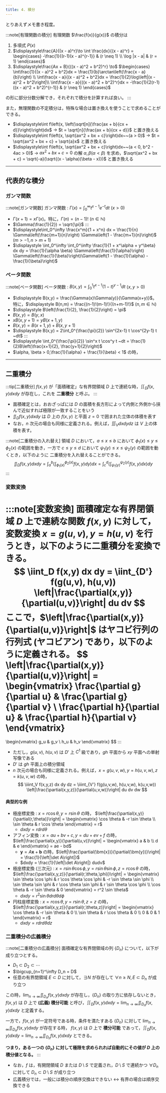 ```yaml
---
title: 4. 積分
---
```


とりあえずメモ書き程度。

:::note[有理関数の積分]
有理関数 $\frac{f(x)}{g(x)}$ の積分は
1. 多項式 $P(x)$
2. $\displaystyle\frac{A}{(x - a)^r}\to  \int \frac{dx}{(x - a)^r} = \begin{cases}
-\frac{1}{(r-1)(x - a)^{r-1}} & (r \neq 1) \\
\log |x - a| & (r = 1)
\end{cases}$
3. $\displaystyle\frac{Ax + B}{((x - a)^2 + b^2)^r} \to$ 
$\begin{cases}
\int\frac{1}{(x - a)^2 + b^2}dx = \frac{1}{b}\arctan\left(\frac{x - a}{b}\right) \\
\int\frac{x - a}{(x - a)^2 + b^2}dx = \frac{1}{2}\log\left|(x - a)^2 + b^2\right|\\
\int\frac{x - a}{((x - a)^2 + b^2)^r}dx = -\frac{1}{2(r-1)((x - a)^2 + b^2)^{r-1}} & (r \neq 1) 
\end{cases}$

の形に部分分数分解でき，それぞれで積分を計算すれば良い。
:::

また，無理関数の不定積分は，特殊な場合は置き換えを使うことで求めることができる。
- $\displaystyle\int f\left(x, \left(\sqrt[n]{\frac{ax + b}{cx + d}}\right)\right)dx$ $\to$ $t = \sqrt[n]{\frac{ax + b}{cx + d}}$ と置き換える
- $\displaystyle\int f\left(x, \sqrt{ax^2 + bx + c}\right)dx~~(a > 0)$ $\to$ $t = \sqrt{ax^2 + bx + c} + \sqrt{a}x$ と置き換える
- $\displaystyle\int f\left(x, \sqrt{ax^2 + bx + c}\right)dx~~(a < 0, b^2 - 4ac > 0)$ $\to$ 
$ax^2 + bx + c = 0$ の解 $\alpha, \beta (\alpha < \beta)$ を求め，$\sqrt{ax^2 + bx + c} = \sqrt{-a}(\sqrt{(x - \alpha)(\beta - x)})$ と置き換える

---
## 代表的な積分
### ガンマ関数
:::note[ガンマ関数]
ガンマ関数 : $\displaystyle\Gamma(x) = \int_0^\infty t^{x-1} e^{-t} dt$ ($x > 0$)
- $\Gamma(x + 1) = x \Gamma(x)$。特に，$\Gamma(n) = (n-1)!$ ($n \in \mathbb{N}$)
- $\Gamma(\frac{1}{2}) = \sqrt{\pi}$
:::
- $\displaystyle\int_0^\infty \frac{x^m}{1 + x^n} dx = \frac{1}{n} \Gamma\left(\frac{m+1}{n}\right) \Gamma\left(1 - \frac{m+1}{n}\right)$ ($m > -1, n > m + 1$)
- $\displaystyle \int_0^\infty \int_0^\infty \frac{1}{1 + x^\alpha + y^\beta} dx dy = 
\frac{1}{\alpha \beta} \Gamma\left(\frac{1}{\alpha}\right) \Gamma\left(\frac{1}{\beta}\right)\Gamma\left(1 - \frac{1}{\alpha} - \frac{1}{\beta}\right)$

### ベータ関数
:::note[ベータ関数]
ベータ関数 : $\displaystyle B(x,y) = \int_0^1 t^{x-1} (1-t)^{y-1} dt$ ($x,y > 0$)
- $\displaystyle B(x,y) = \frac{\Gamma(x)\Gamma(y)}{\Gamma(x+y)}$。特に，$\displaystyle B(n,m) = \frac{(n-1)!(m-1)!}{(n+m-1)!}$ ($n,m \in \mathbb{N}$)
- $\displaystyle B\left(\frac{1}{2}, \frac{1}{2}\right) = \pi$
- $\displaystyle B(x,y) = B(y,x)$
- $\displaystyle xB(x,y+1) = yB(x+1,y)$
- $\displaystyle B(x,y) = B(x + 1, y) + B(x, y + 1)$
- $\displaystyle B(x,y) = 2\int_0^{\frac{\pi}{2}} \sin^{2x-1} t \cos^{2y-1} t ~dt$
:::
- $\displaystyle \int_0^{\frac{\pi}{2}} \sin^x t \cos^y t ~dt = \frac{1}{2}B\left(\frac{x+1}{2}, \frac{y+1}{2}\right)$
- $\alpha, \beta > 0,\frac{1}{\alpha} + \frac{1}{\beta} < 1$ の時，

---
## 二重積分
:::tip[二重積分]
$f(x,y)$ が「面積確定」な有界閉領域 $D$ 上で連続な時，$\iint_D f(x,y) dx dy$ が存在し，これを **二重積分** と呼ぶ。
:::
- 面積確定とは，おおざっぱには $D$ の面積を長方形によって内側と外側から挟んで近似すれば極限が一致することをいう
- $\iint_D f(x,y) dx dy$ は $D$ 上の $f(x,y)$ と平面 $z = 0$ で囲まれた立体の体積を表す
- なお，$n$ 次元の場合も同様に定義される。例えば，$\iiint_V dxdydz$ は $V$ 上の体積を表す。

:::note[二重積分の入れ替え]
領域 $D$ において，$a\leq x \leq b$ において $\phi_1(x) \leq y \leq \phi_2(x)$ の範囲を動き，一方で
$c \leq y \leq d$ において $\psi_1(y) \leq x \leq \psi_2(y)$ の範囲を動くとき，以下のように 二重積分を入れ替えることができる。
$$
\iint_D f(x,y) dx dy = \int_a^b \left(\int_{\phi_1(x)}^{\phi_2(x)} f(x,y) dy\right) dx = \int_c^d \left(\int_{\psi_1(y)}^{\psi_2(y)} f(x,y) dx\right) dy
$$
:::

### 変数変換
:::note[変数変換]
面積確定な有界閉領域 $D$ 上で連続な関数 $f(x,y)$ に対して，変数変換 $x = g(u,v), y = h(u,v)$ を行うとき，以下のように二重積分を変換できる。
$$
\iint_D f(x,y) dx dy = \iint_{D'} f(g(u,v), h(u,v)) \left|\frac{\partial(x,y)}{\partial(u,v)}\right| du dv
$$
ここで，$\left|\frac{\partial(x,y)}{\partial(u,v)}\right|$ はヤコビ行列の行列式 (ヤコビアン) であり，以下のように定義される。
$$
\left|\frac{\partial(x,y)}{\partial(u,v)}\right| = \begin{vmatrix}
\frac{\partial g}{\partial u} & \frac{\partial g}{\partial v} \\
\frac{\partial h}{\partial u} & \frac{\partial h}{\partial v}
\end{vmatrix}
= 
\begin{vmatrix}
g_u & g_v \\
h_u & h_v
\end{vmatrix}
$$
:::
- ただし，$g(u,v)$, $h(u,v)$ は $D'$ 上 $C^1$ 級であり，$gh$ 平面から $xy$ 平面への単射写像である
- $D'$ は $gh$ 平面上の積分領域
- $n$ 次元の場合も同様に定義される。例えば，$x = g(u,v,w), y = h(u,v,w), z = k(u,v,w)$ の時，
$$
\iiint_V f(x,y,z) dx dy dz = \iiint_{V'} f(g(u,v,w), h(u,v,w), k(u,v,w)) \left|\frac{\partial(x,y,z)}{\partial(u,v,w)}\right| du dv dw
$$

#### 典型的な例
- 極座標変換 : $x = r \cos \theta, y = r \sin \theta$ の時，
$\left|\frac{\partial(x,y)}{\partial(r,\theta)}\right| = \begin{vmatrix}
\cos \theta & -r \sin \theta \\
\sin \theta & r \cos \theta
\end{vmatrix} = r$
    - $dxdy = r dr d\theta$
- アフィン変換 : $x = au + bv + c, y = du + ev + f$ の時，
$\left|\frac{\partial(x,y)}{\partial(u,v)}\right| = \begin{vmatrix}
a & b \\
d & e
\end{vmatrix} = ae - bd$
    - $\bm{y} = A \bm{x} + \bm{b}$ の時，$\left|\frac{\partial(\bm{x})}{\partial(\bm{y})}\right| = \frac{1}{\left|\det A\right|}$
    - $dxdy = \frac{1}{\left|\det A\right|} dudv$
- 極座標変換 (三次元) : $x = r \sin \theta \cos \phi, y = r \sin \theta \sin \phi, z = r \cos \theta$ の時，  
$\left|\frac{\partial(x,y,z)}{\partial(r,\theta,\phi)}\right| = \begin{vmatrix}
\sin \theta \cos \phi & r \cos \theta \cos \phi & -r \sin \theta \sin \phi \\
\sin \theta \sin \phi & r \cos \theta \sin \phi & r \sin \theta \cos \phi \\
\cos \theta & -r \sin \theta & 0
\end{vmatrix} = r^2 \sin \theta$
    - $dxdy = r^2 \sin \theta dr d\theta d\phi$
- 円柱座標変換 : $x = r \cos \theta, y = r \sin \theta, z = z$ の時，
$\left|\frac{\partial(x,y,z)}{\partial(r,\theta,z)}\right| = \begin{vmatrix}
\cos \theta & -r \sin \theta & 0 \\
\sin \theta & r \cos \theta & 0 \\
0 & 0 & 1
\end{vmatrix} = r$
    - $dxdy = r dr d\theta dz$


### 二重積分の広義積分
:::note[二重積分の広義積分]
面積確定な有界閉領域の列 $\{D_n\}$ について，以下が成り立つとする。
- $D_1 \subset D_2 \subset \cdots$
- $\bigcup_{n=1}^\infty D_n = D$
- 任意の有界閉領域 $E \subset D$ に対して，$\exists N$ が存在して $\forall n \geq N, E \subset D_n$ が成り立つ

この時，$\lim_{n \to \infty} \iint_{D_n} f(x,y) dx dy$ が存在し，$\{D_n\}$ の取り方に依存しないとき，
$f(x,y)$ は $D$ 上で **(広義) 積分可能** と呼び，$\iint_D f(x,y) dx dy = \lim_{n \to \infty} \iint_{D_n} f(x,y) dx dy$ と定義する。

一方で，$f(x,y)$ が一定符号である時，条件を満たすある $\{D_n\}$ に対して $\lim_{n \to \infty} \iint_{D_n} f(x,y) dx dy$ が存在する時，
$f(x,y)$ は $D$ 上で **積分可能** であって，$\iint_D f(x,y) dx dy = \lim_{n \to \infty} \iint_{D_n} f(x,y) dx dy$ とできる。

**つまり，ある一つの $\{D_n\}$ に対して極限を求められれば自動的にその値が $D$ 上の積分値となる。**
:::
- なお，$f$ は，有開閉領域 $D$ または $D \setminus S$ で定義され，$D\setminus S$ で連続かつ $\forall D_n$ に対して
$D_n \subset D\setminus S$ が成り立つ
- 広義積分では，一般には積分の順序交換はできない $\leftrightarrow$ 有界の場合は順序交換できる